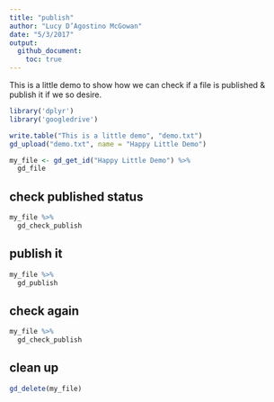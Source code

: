```yaml
---
title: "publish"
author: "Lucy D’Agostino McGowan"
date: "5/3/2017"
output: 
  github_document:
    toc: true
---
```


This is a little demo to show how we can check if a file is published & publish it if we so desire.

```r
library('dplyr')
library('googledrive')
```

```r
write.table("This is a little demo", "demo.txt")
gd_upload("demo.txt", name = "Happy Little Demo")
```

```r
my_file <- gd_get_id("Happy Little Demo") %>%
  gd_file
```

## check published status

```r
my_file %>%
  gd_check_publish
```

## publish it
```r
my_file %>%
  gd_publish
```

## check again

```r
my_file %>%
  gd_check_publish
```

## clean up

```r
gd_delete(my_file)
```
